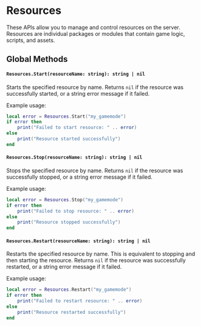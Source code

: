 # Resources

These APIs allow you to manage and control resources on the server. Resources are individual packages or modules that contain game logic, scripts, and assets.

## Global Methods

#### `Resources.Start(resourceName: string): string | nil`

Starts the specified resource by name. Returns `nil` if the resource was successfully started, or a string error message if it failed.

Example usage:

```lua
local error = Resources.Start("my_gamemode")
if error then
    print("Failed to start resource: " .. error)
else
    print("Resource started successfully")
end
```

#### `Resources.Stop(resourceName: string): string | nil`

Stops the specified resource by name. Returns `nil` if the resource was successfully stopped, or a string error message if it failed.

Example usage:

```lua
local error = Resources.Stop("my_gamemode")
if error then
    print("Failed to stop resource: " .. error)
else
    print("Resource stopped successfully")
end
```

#### `Resources.Restart(resourceName: string): string | nil`

Restarts the specified resource by name. This is equivalent to stopping and then starting the resource. Returns `nil` if the resource was successfully restarted, or a string error message if it failed.

Example usage:

```lua
local error = Resources.Restart("my_gamemode")
if error then
    print("Failed to restart resource: " .. error)
else
    print("Resource restarted successfully")
end
```

